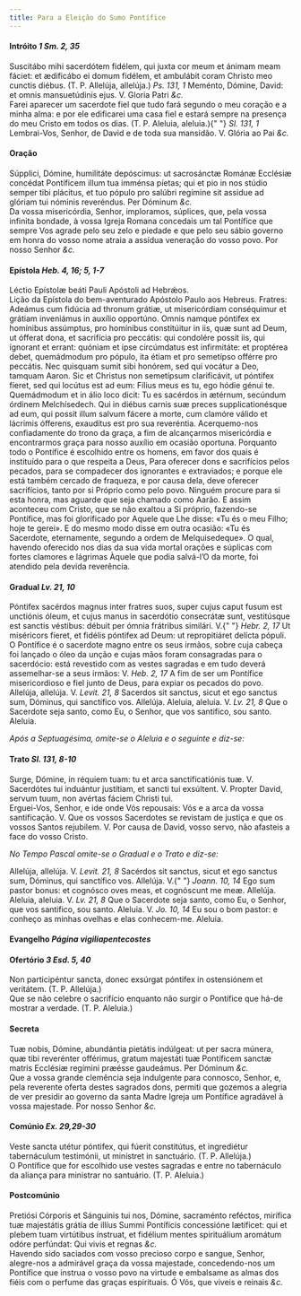 ```yaml
---
title: Para a Eleição do Sumo Pontífice
---
```


<h4 class="text-center">
  Intróito <em>1 Sm. 2, 35</em>
</h4>
<div class="grid grid-cols-2 gap-5">
  <span class="text-justify">
    Suscitábo mihi sacerdótem fidélem, qui juxta cor meum et ánimam meam fáciet:
    et ædificábo ei domum fidélem, et ambulábit coram Christo meo cunctis
    diébus. (T. P. Allelúja, allelúja.) <em>Ps. 131, 1</em> Meménto, Dómine,
    David: et omnis mansuetúdinis ejus. V. Gloria Patri <em>&c.</em>
  </div>
  <span class="text-justify">
    Farei aparecer um sacerdote fiel que tudo fará segundo o meu coração e a
    minha alma: e por ele edificarei uma casa fiel e estará sempre na presença
    do meu Cristo em todos os dias. (T. P. Aleluia, aleluia.){" "}
    <em>Sl. 131, 1</em> Lembrai-Vos, Senhor, de David e de toda sua mansidão. V.
    Glória ao Pai <em>&c.</em>
  </div>
</div>

<h4 class="text-center">Oração</h4>
<div class="grid grid-cols-2 gap-5">
  <span class="text-justify">
    Súpplici, Dómine, humilitáte depóscimus: ut sacrosánctæ Románæ Ecclésiæ
    concédat Pontíficem illum tua imménsa píetas; qui et pio in nos stúdio
    semper tibi plácitus, et tuo pópulo pro salúbri regímine sit assidue ad
    glóriam tui nóminis reveréndus. Per Dóminum <em>&c.</em>
  </div>
  <span class="text-justify">
    Da vossa misericórdia, Senhor, imploramos, súplices, que, pela vossa
    infinita bondade, à vossa Igreja Romana concedais um tal Pontífice que
    sempre Vos agrade pelo seu zelo e piedade e que pelo seu sábio governo em
    honra do vosso nome atraia a assídua veneração do vosso povo. Por nosso
    Senhor <em>&c.</em>
  </div>
</div>

<h4 class="text-center">
  Epístola <em>Heb. 4, 16; 5, 1-7</em>
</h4>
<div class="grid grid-cols-2 gap-5">
  <span class="text-justify">
    Léctio Epístolæ beáti Pauli Apóstoli ad Hebrǽos.
  </div>
  <span class="text-justify">
    Lição da Epístola do bem-aventurado Apóstolo Paulo aos Hebreus.
  </div>
  <span class="text-justify">
    Fratres: Adeámus cum fidúcia ad thronum grátiæ, ut misericórdiam conséquimur
    et grátiam inveniámus in auxílio opportúno. Omnis namque póntifex ex
    homínibus assúmptus, pro homínibus constitúitur in iis, quæ sunt ad Deum, ut
    ófferat dona, et sacrifícia pro peccátis: qui condolére possit iis, qui
    ígnorant et errant: quóniam et ipse circúmdatus est infirmitáte: et
    proptérea debet, quemádmodum pro pópulo, ita étiam et pro semetípso offérre
    pro peccátis. Nec quisquam sumit sibi honórem, sed qui vocátur a Deo,
    tamquam Aaron. Sic et Christus non semetípsum clarificávit, ut póntifex
    fíeret, sed qui locútus est ad eum: Fílius meus es tu, ego hódie génui te.
    Quemádmodum et in álio loco dicit: Tu es sacérdos in ætérnum, secúndum
    órdinem Melchísedech. Qui in diébus carnis suæ preces supplicationésque ad
    eum, qui possit illum salvum fácere a morte, cum clamóre válido et lácrimis
    ófferens, exaudítus est pro sua reveréntia.
  </div>
  <span class="text-justify">
    Acerquemo-nos confiadamente do trono da graça, a fim de alcançarmos
    misericórdia e encontrarmos graça para nosso auxílio em ocasião oportuna.
    Porquanto todo o Pontífice é escolhido entre os homens, em favor dos quais é
    instituído para o que respeita a Deus, Para oferecer dons e sacrifícios
    pelos pecados, para se compadecer dos ignorantes e extraviados; e porque ele
    está também cercado de fraqueza, e por causa dela, deve oferecer
    sacrifícios, tanto por si Próprio como pelo povo. Ninguém procure para si
    esta honra, mas aguarde que seja chamado como Aarão. E assim aconteceu com
    Cristo, que se não exaltou a Si próprio, fazendo-se Pontífice, mas foi
    glorificado por Aquele que Lhe disse: «Tu és o meu Filho; hoje te gerei». E
    do mesmo modo disse em outra ocasião: «Tu és Sacerdote, eternamente, segundo
    a ordem de Melquisedeque». O qual, havendo oferecido nos dias da sua vida
    mortal orações e súplicas com fortes clamores e lágrimas Àquele que podia
    salvá-l’O da morte, foi atendido pela devida reverência.
  </div>
</div>

<h4 class="text-center">
  Gradual <em>Lv. 21, 10</em>
</h4>
<div class="grid grid-cols-2 gap-5">
  <span class="text-justify">
    Póntifex sacérdos magnus inter fratres suos, super cujus caput fusum est
    unctiónis óleum, et cujus manus in sacerdótio consecrátæ sunt, vestitúsque
    est sanctis véstibus: débuit per ómnia frátribus similári. V.{" "}
    <em>Hebr. 2, 17</em> Ut miséricors fíeret, et fidélis póntifex ad Deum: ut
    repropitiáret delícta pópuli.
  </div>
  <span class="text-justify">
    O Pontífice é o sacerdote magno entre os seus irmãos, sobre cuja cabeça foi
    lançado o óleo da unção e cujas mãos foram consagradas para o sacerdócio:
    está revestido com as vestes sagradas e em tudo deverá assemelhar-se a seus
    irmãos: V. <em>Heb. 2, 17</em> A fim de ser um Pontífice misericordioso e
    fiel junto de Deus, para expiar os pecados do povo.
  </div>
  <span class="text-justify">
    Allelúja, allelúja. V. <em>Levit. 21, 8</em> Sacerdos sit sanctus, sicut et
    ego sanctus sum, Dóminus, qui sanctífico vos. Allelúja.
  </div>
  <span class="text-justify">
    Aleluia, aleluia. V. <em>Lv. 21, 8</em> Que o Sacerdote seja santo, como Eu,
    o Senhor, que vos santifico, sou santo. Aleluia.
  </div>
</div>

<em>Após a Septuagésima, omite-se o Aleluia e o seguinte e diz-se:</em>

<h4 class="text-center">
  Trato <em>Sl. 131, 8-10</em>
</h4>
<div class="grid grid-cols-2 gap-5">
  <span class="text-justify">
    Surge, Dómine, in réquiem tuam: tu et arca sanctificatiónis tuæ. V.
    Sacerdótes tui induántur justítiam, et sancti tui exsúltent. V. Propter
    David, servum tuum, non avértas fáciem Christi tui.
  </div>
  <span class="text-justify">
    Erguei-Vos, Senhor, e ide onde Vós repousais: Vós e a arca da vossa
    santificação. V. Que os vossos Sacerdotes se revistam de justiça e que os
    vossos Santos rejubilem. V. Por causa de David, vosso servo, não afasteis a
    face do vosso Cristo.
  </div>
</div>

<em>No Tempo Pascal omite-se o Gradual e o Trato e diz-se:</em>

<div class="grid grid-cols-2 gap-5">
  <span class="text-justify">
    Allelúja, allelúja. V. <em>Levit. 21, 8</em> Sacérdos sit sanctus, sicut et
    ego sanctus sum, Dóminus, qui sanctífico vos. Allelúja. V.{" "}
    <em>Joann. 10, 14</em> Ego sum pastor bonus: et cognósco oves meas, et
    cognóscunt me meæ. Allelúja.
  </div>
  <span class="text-justify">
    Aleluia, aleluia. V. <em>Lv. 21, 8</em> Que o Sacerdote seja santo, como Eu,
    o Senhor, que vos santifico, sou santo. Aleluia. V. <em>Jo. 10, 14</em> Eu
    sou o bom pastor: e conheço as minhas ovelhas e elas conhecem-me. Aleluia.
  </div>
</div>

<h4 class="text-center">
  Evangelho <em>Página vigiliapentecostes</em>
</h4>

<h4 class="text-center">
  Ofertório <em>3 Esd. 5, 40</em>
</h4>
<div class="grid grid-cols-2 gap-5">
  <span class="text-justify">
    Non participéntur sancta, donec exsúrgat póntifex in ostensiónem et
    veritátem. (T. P. Allelúja.)
  </div>
  <span class="text-justify">
    Que se não celebre o sacrifício enquanto não surgir o Pontífice que há-de
    mostrar a verdade. (T. P. Aleluia.)
  </div>
</div>

<h4 class="text-center">Secreta</h4>
<div class="grid grid-cols-2 gap-5">
  <span class="text-justify">
    Tuæ nobis, Dómine, abundántia pietátis indúlgeat: ut per sacra múnera, quæ
    tibi reverénter offérimus, gratum majestáti tuæ Pontíficem sanctæ matris
    Ecclésiæ regímini præésse gaudeámus. Per Dóminum <em>&c.</em>
  </div>
  <span class="text-justify">
    Que a vossa grande clemência seja indulgente para connosco, Senhor, e, pela
    reverente oferta destes sagrados dons, permiti que gozemos a alegria de ver
    presidir ao governo da santa Madre Igreja um Pontífice agradável à vossa
    majestade. Por nosso Senhor <em>&c.</em>
  </div>
</div>

<h4 class="text-center">
  Comúnio <em>Ex. 29,29-30</em>
</h4>
<div class="grid grid-cols-2 gap-5">
  <span class="text-justify">
    Veste sancta utétur póntifex, qui fúerit constitútus, et ingrediétur
    tabernáculum testimónii, ut minístret in sanctuário. (T. P. Allelúja.)
  </div>
  <span class="text-justify">
    O Pontífice que for escolhido use vestes sagradas e entre no tabernáculo da
    aliança para ministrar no santuário. (T. P. Aleluia.)
  </div>
</div>

<h4 class="text-center">Postcomúnio</h4>
<div class="grid grid-cols-2 gap-5">
  <span class="text-justify">
    Pretiósi Córporis et Sánguinis tui nos, Dómine, sacraménto reféctos,
    mirífica tuæ majestátis grátia de illíus Summi Pontíficis concessióne
    lætíficet: qui et plebem tuam virtútibus ínstruat, et fidélium mentes
    spirituálium aromátum odóre perfúndat: Qui vivis et regnas <em>&c.</em>
  </div>
  <span class="text-justify">
    Havendo sido saciados com vosso precioso corpo e sangue, Senhor, alegre-nos
    a admirável graça da vossa majestade, concedendo-nos um Pontífice que
    instrua o vosso povo na virtude e embalsame as almas dos fiéis com o perfume
    das graças espirituais. Ó Vós, que viveis e reinais <em>&c.</em>
  </div>
</div>
